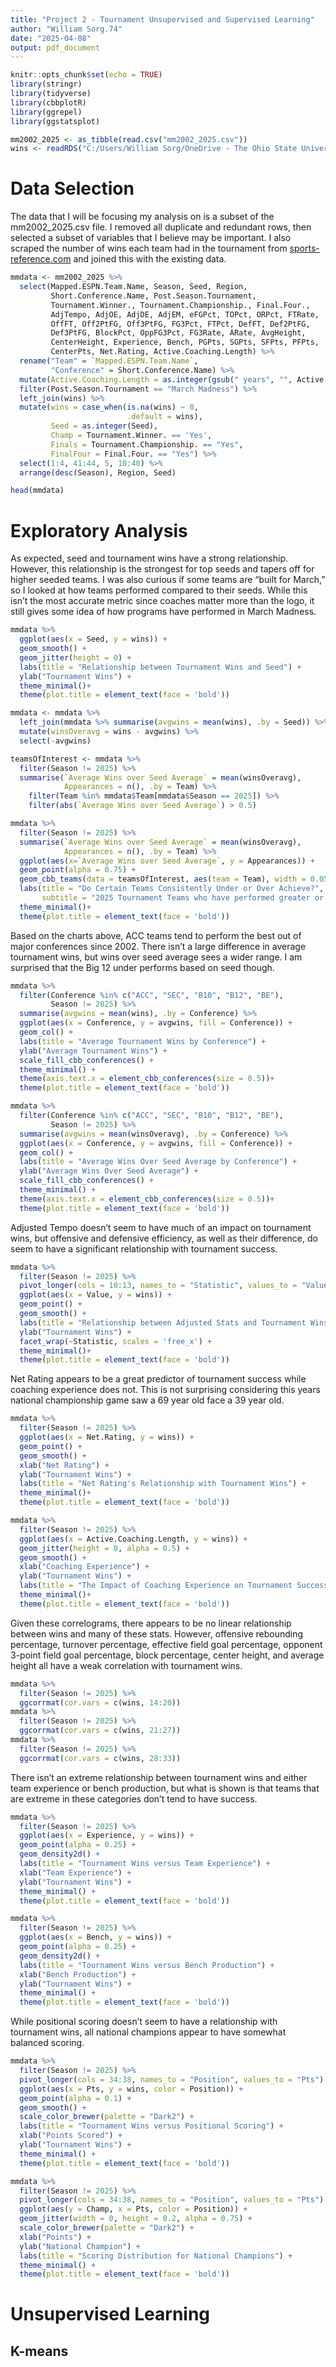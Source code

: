 ```yaml
---
title: "Project 2 - Tournament Unsupervised and Supervised Learning"
author: "William Sorg.74"
date: "2025-04-08"
output: pdf_document
---
```


```r
knitr::opts_chunk$set(echo = TRUE)
library(stringr)
library(tidyverse)
library(cbbplotR)
library(ggrepel)
library(ggstatsplot)

mm2002_2025 <- as_tibble(read.csv("mm2002_2025.csv"))
wins <- readRDS("C:/Users/William Sorg/OneDrive - The Ohio State University/SP25/STAT 4194 - Sports Statistics/Project 2 - NCAA Tournament Unsupervised and Supervised Learning/wins.rds")
```

# Data Selection

The data that I will be focusing my analysis on is a subset of the mm2002_2025.csv file. I removed all duplicate and redundant rows, then selected a subset of variables that I believe may be important. I also scraped the number of wins each team had in the tournament from [sports-reference.com](https://www.sports-reference.com/cbb/postseason/men/2025-ncaa.html) and joined this with the existing data.

```r
mmdata <- mm2002_2025 %>% 
  select(Mapped.ESPN.Team.Name, Season, Seed, Region,
         Short.Conference.Name, Post.Season.Tournament,
         Tournament.Winner., Tournament.Championship., Final.Four.,
         AdjTempo, AdjOE, AdjDE, AdjEM, eFGPct, TOPct, ORPct, FTRate,
         OffFT, Off2PtFG, Off3PtFG, FG3Pct, FTPct, DefFT, Def2PtFG,
         Def3PtFG, BlockPct, OppFG3Pct, FG3Rate, ARate, AvgHeight,
         CenterHeight, Experience, Bench, PGPts, SGPts, SFPts, PFPts,
         CenterPts, Net.Rating, Active.Coaching.Length) %>% 
  rename("Team" = `Mapped.ESPN.Team.Name`,
         "Conference" = Short.Conference.Name) %>% 
  mutate(Active.Coaching.Length = as.integer(gsub(" years", "", Active.Coaching.Length))) %>% 
  filter(Post.Season.Tournament == "March Madness") %>% 
  left_join(wins) %>% 
  mutate(wins = case_when(is.na(wins) ~ 0,
                          .default = wins),
         Seed = as.integer(Seed),
         Champ = Tournament.Winner. == 'Yes',
         Finals = Tournament.Championship. == "Yes",
         FinalFour = Final.Four. == "Yes") %>% 
  select(1:4, 41:44, 5, 10:40) %>% 
  arrange(desc(Season), Region, Seed)

head(mmdata)
```

\newpage
# Exploratory Analysis

As expected, seed and tournament wins have a strong relationship. However, this relationship is the strongest for top seeds and tapers off for higher seeded teams. I was also curious if some teams are "built for March," so I looked at how teams performed compared to their seeds. While this isn't the most accurate metric since coaches matter more than the logo, it still gives some idea of how programs have performed in March Madness.

\vspace{12pt}
```r
mmdata %>% 
  ggplot(aes(x = Seed, y = wins)) +
  geom_smooth() +
  geom_jitter(height = 0) +
  labs(title = "Relationship between Tournament Wins and Seed") +
  ylab("Tournament Wins") +
  theme_minimal()+
  theme(plot.title = element_text(face = 'bold'))

mmdata <- mmdata %>% 
  left_join(mmdata %>% summarise(avgwins = mean(wins), .by = Seed)) %>% 
  mutate(winsOveravg = wins - avgwins) %>% 
  select(-avgwins)

teamsOfInterest <- mmdata %>% 
  filter(Season != 2025) %>% 
  summarise(`Average Wins over Seed Average` = mean(winsOveravg),
            Appearances = n(), .by = Team) %>% 
    filter(Team %in% mmdata$Team[mmdata$Season == 2025]) %>% 
    filter(abs(`Average Wins over Seed Average`) > 0.5)

mmdata %>% 
  filter(Season != 2025) %>% 
  summarise(`Average Wins over Seed Average` = mean(winsOveravg),
            Appearances = n(), .by = Team) %>% 
  ggplot(aes(x=`Average Wins over Seed Average`, y = Appearances)) +
  geom_point(alpha = 0.75) +
  geom_cbb_teams(data = teamsOfInterest, aes(team = Team), width = 0.05)+
  labs(title = "Do Certain Teams Consistently Under or Over Achieve?",
       subtitle = "2025 Tournament Teams who have performed greater or less than half a win off \naverage are labelled.") +
  theme_minimal()+
  theme(plot.title = element_text(face = 'bold'))
```
\vspace{12pt}

Based on the charts above, ACC teams tend to perform the best out of major conferences since 2002. There isn't a large difference in average tournament wins, but wins over seed average sees a wider range. I am surprised that the Big 12 under performs based on seed though.

\vspace{12pt}
```r
mmdata %>% 
  filter(Conference %in% c("ACC", "SEC", "B10", "B12", "BE"),
         Season != 2025) %>% 
  summarise(avgwins = mean(wins), .by = Conference) %>% 
  ggplot(aes(x = Conference, y = avgwins, fill = Conference)) +
  geom_col() +
  labs(title = "Average Tournament Wins by Conference") +
  ylab("Average Tournament Wins") +
  scale_fill_cbb_conferences() +
  theme_minimal() +
  theme(axis.text.x = element_cbb_conferences(size = 0.5))+
  theme(plot.title = element_text(face = 'bold'))

mmdata %>% 
  filter(Conference %in% c("ACC", "SEC", "B10", "B12", "BE"),
         Season != 2025) %>% 
  summarise(avgwins = mean(winsOveravg), .by = Conference) %>% 
  ggplot(aes(x = Conference, y = avgwins, fill = Conference)) +
  geom_col() +
  labs(title = "Average Wins Over Seed Average by Conference") +
  ylab("Average Wins Over Seed Average") +
  scale_fill_cbb_conferences() +
  theme_minimal() +
  theme(axis.text.x = element_cbb_conferences(size = 0.5))+
  theme(plot.title = element_text(face = 'bold'))
```
\newpage

Adjusted Tempo doesn't seem to have much of an impact on tournament wins, but offensive and defensive efficiency, as well as their difference, do seem to have a significant relationship with tournament success.

\vspace{12pt}
```r
mmdata %>% 
  filter(Season != 2025) %>% 
  pivot_longer(cols = 10:13, names_to = "Statistic", values_to = "Value") %>% 
  ggplot(aes(x = Value, y = wins)) +
  geom_point() +
  geom_smooth() +
  labs(title = "Relationship between Adjusted Stats and Tournament Wins") +
  ylab("Tournament Wins") +
  facet_wrap(~Statistic, scales = 'free_x') +
  theme_minimal()+
  theme(plot.title = element_text(face = 'bold'))
```
\vspace{12pt}

Net Rating appears to be a great predictor of tournament success while coaching experience does not. This is not surprising considering this years national championship game saw a 69 year old face a 39 year old.

\vspace{12pt}
```r
mmdata %>% 
  filter(Season != 2025) %>% 
  ggplot(aes(x = Net.Rating, y = wins)) +
  geom_point() +
  geom_smooth() +
  xlab("Net Rating") +
  ylab("Tournament Wins") +
  labs(title = "Net Rating's Relationship with Tournament Wins") +
  theme_minimal()+
  theme(plot.title = element_text(face = 'bold'))

mmdata %>% 
  filter(Season != 2025) %>% 
  ggplot(aes(x = Active.Coaching.Length, y = wins)) +
  geom_jitter(height = 0, alpha = 0.5) +
  geom_smooth() +
  xlab("Coaching Experience") +
  ylab("Tournament Wins") +
  labs(title = "The Impact of Coaching Experience on Tournament Success")+
  theme_minimal()+
  theme(plot.title = element_text(face = 'bold'))
```
\newpage

Given these correlograms, there appears to be no linear relationship between wins and many of these stats. However, offensive rebounding percentage, turnover percentage, effective field goal percentage, opponent 3-point field goal percentage, block percentage, center height, and average height all have a weak correlation with tournament wins.

\vspace{12pt}
```r
mmdata %>%
  filter(Season != 2025) %>% 
  ggcorrmat(cor.vars = c(wins, 14:20))
mmdata %>% 
  filter(Season != 2025) %>% 
  ggcorrmat(cor.vars = c(wins, 21:27))
mmdata %>% 
  filter(Season != 2025) %>% 
  ggcorrmat(cor.vars = c(wins, 28:33))
```
\vspace{12pt}

There isn't an extreme relationship between tournament wins and either team experience or bench production, but what is shown is that teams that are extreme in these categories don't tend to have success.

\vspace{12pt}
```r
mmdata %>% 
  filter(Season != 2025) %>% 
  ggplot(aes(x = Experience, y = wins)) +
  geom_point(alpha = 0.25) +
  geom_density2d() +
  labs(title = "Tournament Wins versus Team Experience") +
  xlab("Team Experience") +
  ylab("Tournament Wins") +
  theme_minimal() +
  theme(plot.title = element_text(face = 'bold'))

mmdata %>% 
  filter(Season != 2025) %>% 
  ggplot(aes(x = Bench, y = wins)) +
  geom_point(alpha = 0.25) +
  geom_density2d() +
  labs(title = "Tournament Wins versus Bench Production") +
  xlab("Bench Production") +
  ylab("Tournament Wins") +
  theme_minimal() +
  theme(plot.title = element_text(face = 'bold'))
```
\newpage


While positional scoring doesn't seem to have a relationship with tournament wins, all national champions appear to have somewhat balanced scoring.

\vspace{12pt}
```r
mmdata %>% 
  filter(Season != 2025) %>% 
  pivot_longer(cols = 34:38, names_to = "Position", values_to = "Pts") %>% 
  ggplot(aes(x = Pts, y = wins, color = Position)) +
  geom_point(alpha = 0.1) +
  geom_smooth() +
  scale_color_brewer(palette = "Dark2") +
  labs(title = "Tournament Wins versus Positional Scoring") +
  xlab("Points Scored") +
  ylab("Tournament Wins") +
  theme_minimal() +
  theme(plot.title = element_text(face = 'bold'))

mmdata %>% 
  filter(Season != 2025) %>% 
  pivot_longer(cols = 34:38, names_to = "Position", values_to = "Pts") %>% 
  ggplot(aes(y = Champ, x = Pts, color = Position)) +
  geom_jitter(width = 0, height = 0.2, alpha = 0.75) +
  scale_color_brewer(palette = "Dark2") +
  xlab("Points") +
  ylab("National Champion") +
  labs(title = "Scoring Distribution for National Champions") +
  theme_minimal() +
  theme(plot.title = element_text(face = 'bold'))
```
\vspace{12pt}

# Unsupervised Learning

## K-means

```r

```


